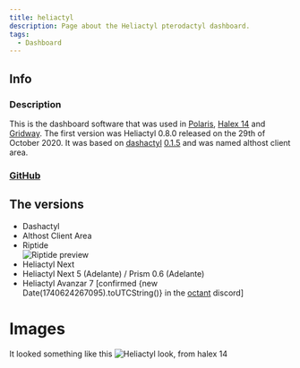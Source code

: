 ```yaml
---
title: heliactyl
description: Page about the Heliactyl pterodactyl dashboard.
tags:
  - Dashboard
---
```


## Info
### Description
This is the dashboard software that was used in [Polaris](../Hosts/polarisnode.com.md), [Halex 14](../Hosts/halex.gg.md) and [Gridway](../Hosts/gridway.io.md).
The first version was Heliactyl 0.8.0 released on the 29th of October 2020. It was based on [dashactyl](https://github.com/Votion-Development/Dashactyl) [0.1.5](https://github.com/Votion-Development/Dashactyl-0.4) and was named althost client area.

### [GitHub](https://github.com/OpenHeliactyl/)

## The versions
* Dashactyl
* Althost Client Area
* Riptide  
  ![Riptide preview](https://summerhosts.github.io/media/SRYDEN/heliactyl/riptide.png)
* Heliactyl Next
* Heliactyl Next 5 (Adelante) / Prism 0.6 (Adelante)
* Heliactyl Avanzar 7 [confirmed {new Date(1740624267095).toUTCString()} in the [octant](../Hosts/octant.sh.mdx) discord]

# Images
It looked something like this
![Heliactyl look, from halex 14](https://summerhosts.github.io/media/halex/halex%2014%20dashboard.png)